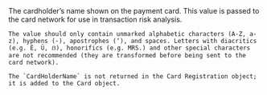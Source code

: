 
<ParamField body="CardHolderName" type="string">
    <MaxLength45CharactersCardNetwork255Api />
    The cardholder’s name shown on the payment card. This value is passed to the card network for use in transaction risk analysis.

    The value should only contain unmarked alphabetic characters (A-Z, a-z), hyphens (-), apostrophes (‘), and spaces. Letters with diacritics (e.g. É, Ü, ẞ), honorifics (e.g. MRS.) and other special characters are not recommended (they are transformed before being sent to the card network).

    The `CardHolderName` is not returned in the Card Registration object; it is added to the Card object.
</ParamField>
